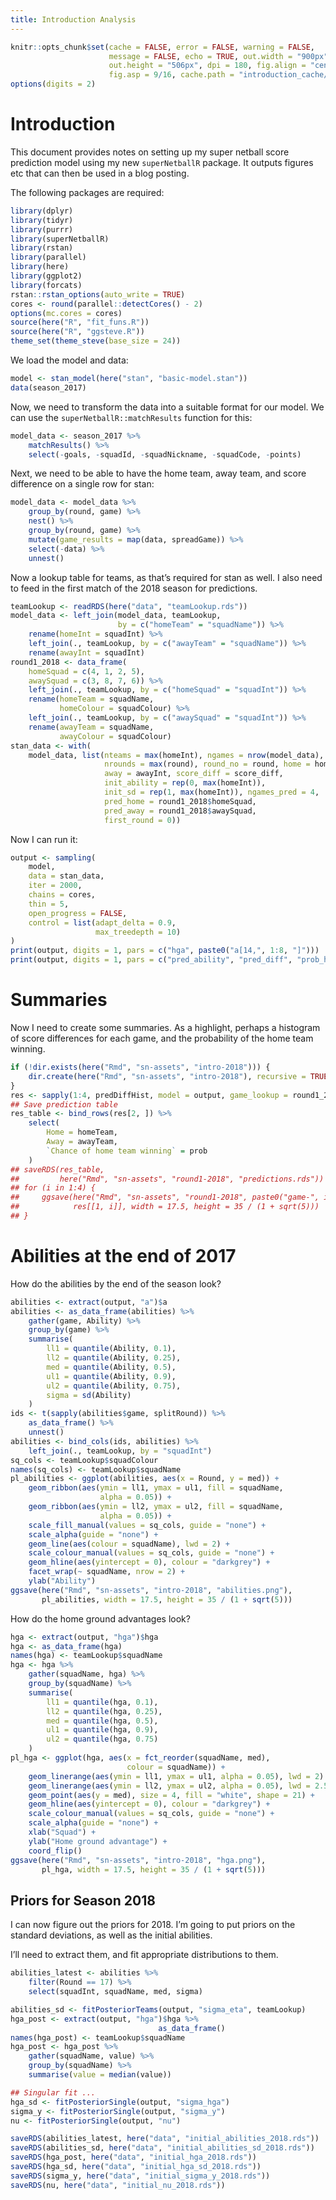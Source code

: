 ```yaml
---
title: Introduction Analysis
---
```


<!-- Time-stamp: <2018-04-25 19:13:49 (slane)> -->

```r
knitr::opts_chunk$set(cache = FALSE, error = FALSE, warning = FALSE,
                      message = FALSE, echo = TRUE, out.width = "900px",
                      out.height = "506px", dpi = 180, fig.align = "center",
                      fig.asp = 9/16, cache.path = "introduction_cache/")
options(digits = 2)

```

# Introduction

This document provides notes on setting up my super netball score prediction model using my new `superNetballR` package. It outputs figures etc that can then be used in a blog posting.

The following packages are required:

```r
library(dplyr)
library(tidyr)
library(purrr)
library(superNetballR)
library(rstan)
library(parallel)
library(here)
library(ggplot2)
library(forcats)
rstan::rstan_options(auto_write = TRUE)
cores <- round(parallel::detectCores() - 2)
options(mc.cores = cores)
source(here("R", "fit_funs.R"))
source(here("R", "ggsteve.R"))
theme_set(theme_steve(base_size = 24))

```

We load the model and data:

```r
model <- stan_model(here("stan", "basic-model.stan"))
data(season_2017)

```

Now, we need to transform the data into a suitable format for our model. We can use the `superNetballR::matchResults` function for this:

```r
model_data <- season_2017 %>%
    matchResults() %>%
    select(-goals, -squadId, -squadNickname, -squadCode, -points)

```

Next, we need to be able to have the home team, away team, and score difference on a single row for stan:

```r
model_data <- model_data %>%
    group_by(round, game) %>%
    nest() %>%
    group_by(round, game) %>%
    mutate(game_results = map(data, spreadGame)) %>%
    select(-data) %>%
    unnest()

```

Now a lookup table for teams, as that's required for stan as well. I also need to feed in the first match of the 2018 season for predictions.

```r
teamLookup <- readRDS(here("data", "teamLookup.rds"))
model_data <- left_join(model_data, teamLookup,
                        by = c("homeTeam" = "squadName")) %>%
    rename(homeInt = squadInt) %>%
    left_join(., teamLookup, by = c("awayTeam" = "squadName")) %>%
    rename(awayInt = squadInt)
round1_2018 <- data_frame(
    homeSquad = c(4, 1, 2, 5),
    awaySquad = c(3, 8, 7, 6)) %>%
    left_join(., teamLookup, by = c("homeSquad" = "squadInt")) %>%
    rename(homeTeam = squadName,
           homeColour = squadColour) %>%
    left_join(., teamLookup, by = c("awaySquad" = "squadInt")) %>%
    rename(awayTeam = squadName,
           awayColour = squadColour)
stan_data <- with(
    model_data, list(nteams = max(homeInt), ngames = nrow(model_data),
                     nrounds = max(round), round_no = round, home = homeInt,
                     away = awayInt, score_diff = score_diff,
                     init_ability = rep(0, max(homeInt)),
                     init_sd = rep(1, max(homeInt)), ngames_pred = 4,
                     pred_home = round1_2018$homeSquad,
                     pred_away = round1_2018$awaySquad,
                     first_round = 0))

```

Now I can run it:

```r
output <- sampling(
    model,
    data = stan_data,
    iter = 2000,
    chains = cores,
    thin = 5,
    open_progress = FALSE,
    control = list(adapt_delta = 0.9,
                   max_treedepth = 10)
)
print(output, digits = 1, pars = c("hga", paste0("a[14,", 1:8, "]")))
print(output, digits = 1, pars = c("pred_ability", "pred_diff", "prob_home"))

```

# Summaries

Now I need to create some summaries. As a highlight, perhaps a histogram of score differences for each game, and the probability of the home team winning.

```r
if (!dir.exists(here("Rmd", "sn-assets", "intro-2018"))) {
    dir.create(here("Rmd", "sn-assets", "intro-2018"), recursive = TRUE)
}
res <- sapply(1:4, predDiffHist, model = output, game_lookup = round1_2018)
## Save prediction table
res_table <- bind_rows(res[2, ]) %>%
    select(
        Home = homeTeam,
        Away = awayTeam,
        `Chance of home team winning` = prob
    )
## saveRDS(res_table,
##         here("Rmd", "sn-assets", "round1-2018", "predictions.rds"))
## for (i in 1:4) {
##     ggsave(here("Rmd", "sn-assets", "round1-2018", paste0("game-", i, ".png")),
##            res[[1, i]], width = 17.5, height = 35 / (1 + sqrt(5)))
## }

```

# Abilities at the end of 2017

How do the abilities by the end of the season look?

```r
abilities <- extract(output, "a")$a
abilities <- as_data_frame(abilities) %>%
    gather(game, Ability) %>%
    group_by(game) %>%
    summarise(
        ll1 = quantile(Ability, 0.1),
        ll2 = quantile(Ability, 0.25),
        med = quantile(Ability, 0.5),
        ul1 = quantile(Ability, 0.9),
        ul2 = quantile(Ability, 0.75),
        sigma = sd(Ability)
    )
ids <- t(sapply(abilities$game, splitRound)) %>%
    as_data_frame() %>%
    unnest()
abilities <- bind_cols(ids, abilities) %>%
    left_join(., teamLookup, by = "squadInt")
sq_cols <- teamLookup$squadColour
names(sq_cols) <- teamLookup$squadName
pl_abilities <- ggplot(abilities, aes(x = Round, y = med)) +
    geom_ribbon(aes(ymin = ll1, ymax = ul1, fill = squadName,
                    alpha = 0.05)) +
    geom_ribbon(aes(ymin = ll2, ymax = ul2, fill = squadName,
                    alpha = 0.05)) +
    scale_fill_manual(values = sq_cols, guide = "none") +
    scale_alpha(guide = "none") +
    geom_line(aes(colour = squadName), lwd = 2) +
    scale_colour_manual(values = sq_cols, guide = "none") +
    geom_hline(aes(yintercept = 0), colour = "darkgrey") +
    facet_wrap(~ squadName, nrow = 2) +
    ylab("Ability")
ggsave(here("Rmd", "sn-assets", "intro-2018", "abilities.png"),
       pl_abilities, width = 17.5, height = 35 / (1 + sqrt(5)))

```

How do the home ground advantages look?

```r
hga <- extract(output, "hga")$hga
hga <- as_data_frame(hga)
names(hga) <- teamLookup$squadName
hga <- hga %>%
    gather(squadName, hga) %>%
    group_by(squadName) %>%
    summarise(
        ll1 = quantile(hga, 0.1),
        ll2 = quantile(hga, 0.25),
        med = quantile(hga, 0.5),
        ul1 = quantile(hga, 0.9),
        ul2 = quantile(hga, 0.75)
    )
pl_hga <- ggplot(hga, aes(x = fct_reorder(squadName, med),
                          colour = squadName)) +
    geom_linerange(aes(ymin = ll1, ymax = ul1, alpha = 0.05), lwd = 2) +
    geom_linerange(aes(ymin = ll2, ymax = ul2, alpha = 0.05), lwd = 2.5) +
    geom_point(aes(y = med), size = 4, fill = "white", shape = 21) +
    geom_hline(aes(yintercept = 0), colour = "darkgrey") +
    scale_colour_manual(values = sq_cols, guide = "none") +
    scale_alpha(guide = "none") +
    xlab("Squad") +
    ylab("Home ground advantage") +
    coord_flip()
ggsave(here("Rmd", "sn-assets", "intro-2018", "hga.png"),
       pl_hga, width = 17.5, height = 35 / (1 + sqrt(5)))

```

## Priors for Season 2018

I can now figure out the priors for 2018. I'm going to put priors on the standard deviations, as well as the initial abilities.

I'll need to extract them, and fit appropriate distributions to them.

```r
abilities_latest <- abilities %>%
    filter(Round == 17) %>%
    select(squadInt, squadName, med, sigma)

abilities_sd <- fitPosteriorTeams(output, "sigma_eta", teamLookup)
hga_post <- extract(output, "hga")$hga %>%
                                 as_data_frame()
names(hga_post) <- teamLookup$squadName
hga_post <- hga_post %>%
    gather(squadName, value) %>%
    group_by(squadName) %>%
    summarise(value = median(value))

## Singular fit ...
hga_sd <- fitPosteriorSingle(output, "sigma_hga")
sigma_y <- fitPosteriorSingle(output, "sigma_y")
nu <- fitPosteriorSingle(output, "nu")

saveRDS(abilities_latest, here("data", "initial_abilities_2018.rds"))
saveRDS(abilities_sd, here("data", "initial_abilities_sd_2018.rds"))
saveRDS(hga_post, here("data", "initial_hga_2018.rds"))
saveRDS(hga_sd, here("data", "initial_hga_sd_2018.rds"))
saveRDS(sigma_y, here("data", "initial_sigma_y_2018.rds"))
saveRDS(nu, here("data", "initial_nu_2018.rds"))

```
